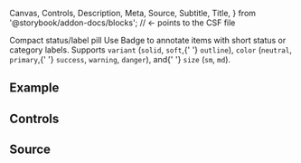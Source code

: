   Canvas,
  Controls,
  Description,
  Meta,
  Source,
  Subtitle,
  Title,
} from '@storybook/addon-docs/blocks';
// ← points to the CSF file

<Meta of={BadgeStories} title='UI/Badge/Docs' name='Docs' />

<Title>Badge</Title>
<Subtitle>Compact status/label pill</Subtitle>

<Description>
  Use Badge to annotate items with short status or category labels. Supports
  <code>variant</code> (<code>solid</code>, <code>soft</code>,{' '}
  <code>outline</code>),
  <code>color</code> (<code>neutral</code>, <code>primary</code>,{' '}
  <code>success</code>, <code>warning</code>, <code>danger</code>), and{' '}
  <code>size</code> (<code>sm</code>, <code>md</code>).
</Description>

## Example

<Canvas of={BadgeStories.Primary} />

## Controls

<Controls of={BadgeStories.Primary} />

## Source

<Source of={BadgeStories.Primary} />
